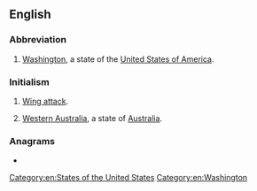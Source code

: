 {{also|Appendix:Variations of "wa"}}
==English==

===Abbreviation===
{{rfc-header|Abbreviation}}
{{head|en|abbreviation}}

# {{lb|en|US}} [[Washington]], a state of the [[United States of America]].

===Initialism===
{{rfc-header|Initialism}}
{{head|en|initialism}}

# {{lb|en|netball}} [[wing attack|Wing attack]].
# [[Western Australia]], a state of [[Australia]].

===Anagrams===
* {{anagrams|en|aw}}

[[Category:en:States of the United States]]
[[Category:en:Washington]]